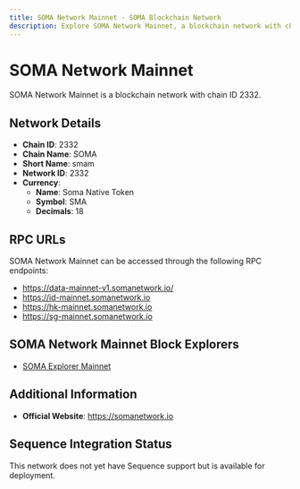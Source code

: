 ```yaml
--- 
title: SOMA Network Mainnet - SOMA Blockchain Network
description: Explore SOMA Network Mainnet, a blockchain network with chain ID 2332. Learn about its native currency, Soma Native Token, and how to interact with the network.
---
```


# SOMA Network Mainnet

SOMA Network Mainnet is a blockchain network with chain ID 2332.

## Network Details

- **Chain ID**: 2332
- **Chain Name**: SOMA
- **Short Name**: smam
- **Network ID**: 2332
- **Currency**: 
  - **Name**: Soma Native Token
  - **Symbol**: SMA
  - **Decimals**: 18

## RPC URLs

SOMA Network Mainnet can be accessed through the following RPC endpoints:

- https://data-mainnet-v1.somanetwork.io/
- https://id-mainnet.somanetwork.io
- https://hk-mainnet.somanetwork.io
- https://sg-mainnet.somanetwork.io

## SOMA Network Mainnet Block Explorers

- [SOMA Explorer Mainnet](https://somascan.io)

## Additional Information

- **Official Website**: https://somanetwork.io

## Sequence Integration Status

This network does not yet have Sequence support but is available for deployment.
